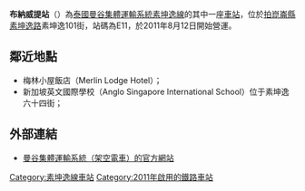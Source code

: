 {{Infobox station
| name = [[File:BTS_E11.svg|40px]]<br/>布納威提<br />{{lang|th|ปุณณวิถี}}
| type = {{rint|bangkok|Sukhumvit}}
| image = 
| image_caption = 
| address = [[曼谷|曼谷]]{{link-en|帕卡隆縣|Phra Khanong District}}
| coordinates = {{coord|13|41|20.11|N|100|36|33.16|E|region:TH_type:railwaystation}}
| owned = {{link-en|曼谷大都會管理局|Bangkok Metropolitan Administration}}（BMA）
| operator = [[BTS集團控股|曼谷大眾交通系統公共有限公司]]（BTSC）
| line = [[素坤逸線|素坤逸線]]
| other = 
| code = E11
| opened = 2011年8月12日
| former = Thammamongkhon
| services = 
| image_size = 
}}
'''布納威提站'''（{{thai|t=สถานีปุณณวิถี|phon=S̄t̄hānī puṇṇ wit̄hī|r=Sathani Punnawithi}}）為[[泰國|泰國]][[曼谷集體運輸系統|曼谷集體運輸系統]][[素坤逸線|素坤逸線]]的其中一座[[車站|車站]]，位於[[拍崑崙縣|拍崑崙縣]][[素坤逸路|素坤逸路]]素坤逸101街，站碼為E11，於2011年8月12日開始營運。

== 鄰近地點 ==
* 梅林小屋飯店（Merlin Lodge Hotel）；
* 新加坡英文國際學校（Anglo Singapore International School）位于素坤逸六十四街；

== 外部連結 ==
* [https://web.archive.org/web/20081217025639/http://www.bts.co.th/en/index.asp 曼谷集體運輸系統（架空電車）的官方網站]
{{素坤逸線}}
[[Category:素坤逸線車站|Category:素坤逸線車站]]
[[Category:2011年啟用的鐵路車站|Category:2011年啟用的鐵路車站]]